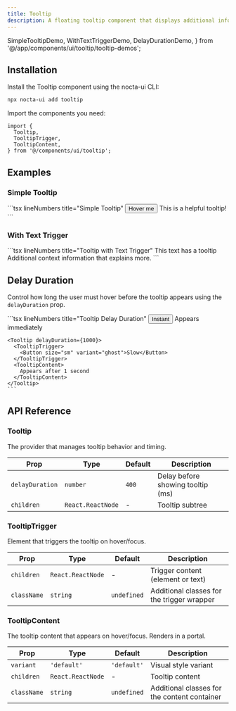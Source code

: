 ```yaml
---
title: Tooltip
description: A floating tooltip component that displays additional information on hover or focus with smart positioning and accessibility features
---
```


  SimpleTooltipDemo,
  WithTextTriggerDemo,
  DelayDurationDemo,
} from '@/app/components/ui/tooltip/tooltip-demos';

## Installation


<Steps>
<Step>
Install the Tooltip component using the nocta-ui CLI:

```bash lineNumbers title="Terminal"
npx nocta-ui add tooltip
```
</Step>
<Step>
Import the components you need:

```tsx lineNumbers title="Import"
import {
  Tooltip,
  TooltipTrigger,
  TooltipContent,
} from '@/components/ui/tooltip';
```
</Step>
</Steps>

## Examples

### Simple Tooltip

<DocsTabs defaultValue="preview">
  <DocsTab value="preview" lineNumbers title="Preview">
    <SimpleTooltipDemo />
  </DocsTab>
  <DocsTab value="code" lineNumbers title="Code">
    ```tsx lineNumbers title="Simple Tooltip"
    <Tooltip>
      <TooltipTrigger>
        <Button variant="secondary">Hover me</Button>
      </TooltipTrigger>
      <TooltipContent>
        This is a helpful tooltip!
      </TooltipContent>
    </Tooltip>
    ```
  </DocsTab>
</DocsTabs>

### With Text Trigger

<DocsTabs defaultValue="preview">
  <DocsTab value="preview" lineNumbers title="Preview">
    <WithTextTriggerDemo />
  </DocsTab>
  <DocsTab value="code" lineNumbers title="Code">
    ```tsx lineNumbers title="Tooltip with Text Trigger"
    <span>
      This text has a 
      <Tooltip>
        <TooltipTrigger className="underline decoration-dotted underline-offset-4 cursor-help mx-1">
          tooltip
        </TooltipTrigger>
        <TooltipContent>
          Additional context information
        </TooltipContent>
      </Tooltip>
      that explains more.
    </span>
    ```
  </DocsTab>
</DocsTabs>

## Delay Duration

Control how long the user must hover before the tooltip appears using the `delayDuration` prop.

<DocsTabs defaultValue="preview">
  <DocsTab value="preview" lineNumbers title="Preview">
    <DelayDurationDemo />
  </DocsTab>
  <DocsTab value="code" lineNumbers title="Code">
    ```tsx lineNumbers title="Tooltip Delay Duration"
    <Tooltip delayDuration={0}>
      <TooltipTrigger>
        <Button size="sm" variant="ghost">Instant</Button>
      </TooltipTrigger>
      <TooltipContent>
        Appears immediately
      </TooltipContent>
    </Tooltip>
    
    <Tooltip delayDuration={1000}>
      <TooltipTrigger>
        <Button size="sm" variant="ghost">Slow</Button>
      </TooltipTrigger>
      <TooltipContent>
        Appears after 1 second
      </TooltipContent>
    </Tooltip>
    ```
  </DocsTab>
</DocsTabs>

## API Reference

### Tooltip

The provider that manages tooltip behavior and timing.

| Prop | Type | Default | Description |
|------|------|---------|-------------|
| `delayDuration` | `number` | `400` | Delay before showing tooltip (ms) |
| `children` | `React.ReactNode` | - | Tooltip subtree |

### TooltipTrigger

Element that triggers the tooltip on hover/focus.

| Prop | Type | Default | Description |
|------|------|---------|-------------|
| `children` | `React.ReactNode` | - | Trigger content (element or text) |
| `className` | `string` | `undefined` | Additional classes for the trigger wrapper |

### TooltipContent

The tooltip content that appears on hover/focus. Renders in a portal.

| Prop | Type | Default | Description |
|------|------|---------|-------------|
| `variant` | `'default'` | `'default'` | Visual style variant |
| `children` | `React.ReactNode` | - | Tooltip content |
| `className` | `string` | `undefined` | Additional classes for the content container |
